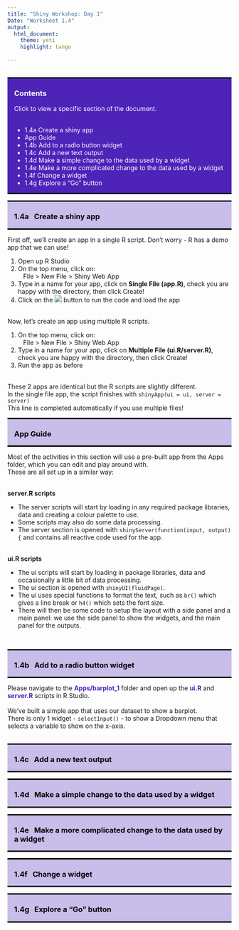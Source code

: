 ```yaml
---
title: "Shiny Workshop: Day 1"
Date: "Worksheet 1.4"
output: 
  html_document:
    theme: yeti
    highlight: tango

---
```


<style>
h1, h2, h3, h4 {font-weight: bold;}
.blue {color: #4E23B8;}
hr {border: 2px solid black;}
a:link {color: white; text-decoration: none;}
a:visited {color: white; text-decoration: none;}
a:hover {color: #c9bde9; text-decoration: none;}
a:active {color: white; text-decoration: none;}
.panel-aims {color: white; background-color: #4E23B8; border-top: 3px solid black; border-bottom: 3px solid black; padding-left: 15px; padding-right: 15px; } 
.panel-section {color: black; background-color: #c9bde9; border-top: 3px solid black; border-bottom: 3px solid black; padding-left: 15px; padding-right: 15px; } 
</style>

<!--- ---------------------------------------------------------------------- -->
<!--- Contents section -->

<br>
<div class="row"> <!--- Setup grid for layout -->
<div class="col-md-12"> <!--- Begin column set -->
<div class="panel panel-aims"> <!--- Begin panel -->
<h3>Contents</h3>
Click to view a specific section of the document.  
<br>
<ul>
<li><a href="#1.4a">1.4a Create a shiny app</a></li>
<li><a href="#1.4.note">App Guide</a></li>
<li><a href="#1.4b">1.4b Add to a radio button widget</a></li>
<li><a href="#1.4c">1.4c Add a new text output</a></li>
<li><a href="#1.4d">1.4d Make a simple change to the data used by a widget</a></li>
<li><a href="#1.4e">1.4e Make a more complicated change to the data used by a widget </a></li>
<li><a href="#1.4f">1.4f Change a widget</a></li>
<li><a href="#1.4g">1.4g Explore a "Go" button</a></li>
</ul>
</div> <!--- End panel -->
</div> <!--- End column set -->
</div> <!--- End grid -->

<!--- ---------------------------------------------------------------------- -->
<!--- 1.4a. Create a shiny app -->

<div class="row"> <!--- Setup grid for layout -->
<div class="col-md-12"> <!--- Begin column set -->
<div class="panel panel-section"> <!--- Begin panel -->
<h3 id="1.4a">1.4a &nbsp; Create a shiny app</h3>
</div> <!--- End panel -->
</div> <!--- End column set -->
</div> <!--- End grid -->

First off, we'll create an app in a single R script. Don't worry - R has a demo app that we can use!  
<ol>
<li> Open up R Studio </li>
<li> On the top menu, click on:  </li>
&nbsp;&nbsp; File > New File > Shiny Web App  
<li> Type in a name for your app, click on <b>Single File (app.R)</b>, check you are happy with the directory, then click Create! </li> 
<li> Click on the <img src="figures/run.png" style="display: inline-block; margin: 0" /> button to run the code and load the app </li>
</ol> 
<br>
Now, let's create an app using multiple R scripts.
<ol>
<li> On the top menu, click on:  </li>
&nbsp;&nbsp; File > New File > Shiny Web App  
<li> Type in a name for your app, click on <b>Multiple File (ui.R/server.R)</b>, check you are happy with the directory, then click Create! </li> 
<li> Run the app as before </li>
</ol>
<br>
These 2 apps are identical but the R scripts are slightly different.  
In the single file app, the script finishes with ``shinyApp(ui = ui, server = server)``  
This line is completed automatically if you use multiple files!  
  
<!--- ---------------------------------------------------------------------- -->
<!--- 1.4a. Create a shiny app -->

<div class="row"> <!--- Setup grid for layout -->
<div class="col-md-12"> <!--- Begin column set -->
<div class="panel panel-section"> <!--- Begin panel -->
<h3 id="1.4.note">App Guide</h3>
</div> <!--- End panel -->
</div> <!--- End column set -->
</div> <!--- End grid -->

Most of the activities in this section will use a pre-built app from the Apps folder, which you can edit and play around with. <br>
These are all set up in a similar way: <br><br>

<b> server.R scripts </b>
<ul>
<li> The server scripts will start by loading in any required package libraries, data and creating a colour palette to use. </li>
<li> Some scripts may also do some data processing. </li>
<li> The server section is opened with ``shinyServer(function(input, output) {`` and contains all reactive code used for the app. </li>
</ul>
<br>
<b> ui.R scripts </b>  
<ul>
<li> The ui scripts will start by loading in package libraries, data and occasionally a little bit of data processing. </li>
<li> The ui section is opened with ``shinyUI(fluidPage(``.  </li>
<li> The ui uses special functions to format the text, such as ``br()`` which gives a line break or ``h4()`` which sets the font size. </li>
<li> There will then be some code to setup the layout with a side panel and a main panel: we use the side panel to show the widgets, and the main panel for the outputs. </li>
</ul>
<br>

<!--- ---------------------------------------------------------------------- -->
<!--- 1.4b. Add to a radio button widget -->

<div class="row"> <!--- Setup grid for layout -->
<div class="col-md-12"> <!--- Begin column set -->
<div class="panel panel-section"> <!--- Begin panel -->
<h3 id="1.4b">1.4b &nbsp; Add to a radio button widget</h3>
</div> <!--- End panel -->
</div> <!--- End column set -->
</div> <!--- End grid -->

Please navigate to the <b class="blue">Apps/barplot_1</b> folder and open up the <b class="blue">ui.R</b> and <b class="blue">server.R</b> scripts in R Studio.   
<br>
We've built a simple app that uses our dataset to show a barplot.  
There is only 1 widget - ``selectInput()`` - to show a Dropdown menu that selects a variable to show on the x-axis.  
<br>



<!--- ---------------------------------------------------------------------- -->
<!--- 1.4c. Add a new text output -->

<div class="row"> <!--- Setup grid for layout -->
<div class="col-md-12"> <!--- Begin column set -->
<div class="panel panel-section"> <!--- Begin panel -->
<h3 id="1.4c">1.4c &nbsp; Add a new text output</h3>
</div> <!--- End panel -->
</div> <!--- End column set -->
</div> <!--- End grid -->

<!--- ---------------------------------------------------------------------- -->
<!--- 1.4d. Make a simple change to the data used by a widget -->

<div class="row"> <!--- Setup grid for layout -->
<div class="col-md-12"> <!--- Begin column set -->
<div class="panel panel-section"> <!--- Begin panel -->
<h3 id="1.4d">1.4d &nbsp; Make a simple change to the data used by a widget</h3>
</div> <!--- End panel -->
</div> <!--- End column set -->
</div> <!--- End grid -->

<!--- ---------------------------------------------------------------------- -->
<!--- 1.4e. Make a more complicated change to the data used by a widget -->

<div class="row"> <!--- Setup grid for layout -->
<div class="col-md-12"> <!--- Begin column set -->
<div class="panel panel-section"> <!--- Begin panel -->
<h3 id="1.4e">1.4e &nbsp; Make a more complicated change to the data used by a widget</h3>
</div> <!--- End panel -->
</div> <!--- End column set -->
</div> <!--- End grid -->

<!--- ---------------------------------------------------------------------- -->
<!--- 1.4f. Change a widget -->

<div class="row"> <!--- Setup grid for layout -->
<div class="col-md-12"> <!--- Begin column set -->
<div class="panel panel-section"> <!--- Begin panel -->
<h3 id="1.4f">1.4f &nbsp; Change a widget</h3>
</div> <!--- End panel -->
</div> <!--- End column set -->
</div> <!--- End grid -->

<!--- ---------------------------------------------------------------------- -->
<!--- 1.4ag Explore a "Go" button -->

<div class="row"> <!--- Setup grid for layout -->
<div class="col-md-12"> <!--- Begin column set -->
<div class="panel panel-section"> <!--- Begin panel -->
<h3 id="1.4g">1.4g &nbsp; Explore a "Go" button</h3>
</div> <!--- End panel -->
</div> <!--- End column set -->
</div> <!--- End grid -->